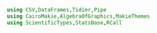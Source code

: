 
```julia
 
 using CSV,DataFrames,Tidier,Pipe
 using CairoMakie,AlgebraOfGraphics,MakieThemes
 using ScientificTypes,StatsBase,RCall
 
```